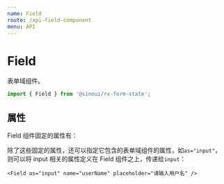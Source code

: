 ```yaml
---
name: Field
route: /api-field-component
menu: API
---
```



# Field

表单域组件。

```ts
import { Field } from '@sinoui/rx-form-state';
```

## 属性

Field 组件固定的属性有：

<Props of={FieldApi} />

除了这些固定的属性，还可以指定它包含的表单域组件的属性，如`as="input"`，则可以将 input 相关的属性定义在 Field 组件之上，传递给`input`：

```tsx
<Field as="input" name="userName" placeholder="请输入用户名" />
```
